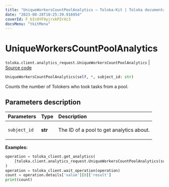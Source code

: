 ```yaml
---
title: "UniqueWorkersCountPoolAnalytics — Toloka-Kit | Toloka documentation"
date: "2023-08-28T10:25:39.916954"
coverId: F_bIcOYF9yjrxkPZrXc3
docsMenu: "tkitMenu"
---
```


# UniqueWorkersCountPoolAnalytics

`toloka.client.analytics_request.UniqueWorkersCountPoolAnalytics` | [Source code](https://github.com/Toloka/toloka-kit/blob/v1.2.1/src/client/analytics_request.py#L204)

```python
UniqueWorkersCountPoolAnalytics(self, *, subject_id: str)
```

Counts the number of Tolokers who took tasks from a pool.

## Parameters description

| Parameters | Type | Description |
| :----------| :----| :-----------|
`subject_id`|**str**|<p>The ID of a pool to get analytics about.</p>

**Examples:**

```python
operation = toloka_client.get_analytics(
    [toloka.client.analytics_request.UniqueWorkersCountPoolAnalytics(subject_id='1084779')]
)
operation = toloka_client.wait_operation(operation)
count = operation.details['value'][0]['result']
print(count)
```